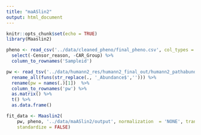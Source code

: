 ```yaml
---
title: "maASlin2"
output: html_document
---
```


```r
knitr::opts_chunk$set(echo = TRUE)
library(Maaslin2)
```


```r
pheno <- read_csv('../data/cleaned_pheno/final_pheno.csv', col_types = 'ccffffff') %>% 
  select(-Censor_reason, -CAR_Group) %>% 
  column_to_rownames('Sampleid') 

pw <- read_tsv('../data/humann2_res/humann2_final_out/humann2_pathabundance_cpm_unstratified.tsv') %>% 
  rename_all(funs(str_replace(., '_Abundance$',''))) %>% 
  rename(pw = names(.)[1])  %>% 
  column_to_rownames('pw') %>% 
  as.matrix() %>% 
  t() %>% 
  as.data.frame()

fit_data <- Maaslin2(
    pw, pheno, '../data/maASlin2/output', normalization  = 'NONE', transform = "LOG",  cores = 4, plot_heatmap = F,
    standardize = FALSE)
```

